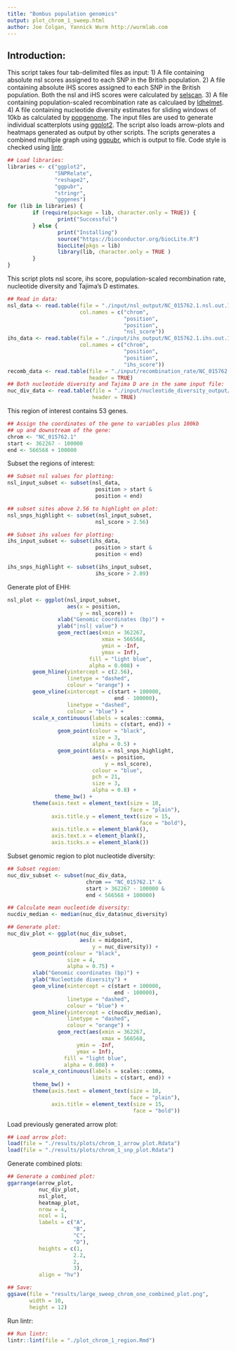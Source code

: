 ```yaml
---
title: "Bombus population genomics"
output: plot_chrom_1_sweep.html
author: Joe Colgan, Yannick Wurm http://wurmlab.com
---
```


## Introduction:
This script takes four tab-delimited files as input:
1) A file containing absolute nsl scores assigned to each SNP in the British population.
2) A file containing absolute iHS scores assigned to each SNP in the British population. Both the nsl and iHS scores were calculated by [selscan](https://github.com/szpiech/selscan).
3) A file containing population-scaled recombination rate as calculaed by [ldhelmet](https://sourceforge.net/projects/ldhelmet/).
4) A file containing nucleotide diversity estimates for sliding windows of 10kb as calculated by [popgenome](https://cran.r-project.org/web/packages/PopGenome/index.html).
The input files are used to generate individual scatterplots using [ggplot2](https://ggplot2.tidyverse.org/).
The script also loads arrow-plots and heatmaps generated as output by other scripts.
The scripts generates a combined multiple graph using [ggpubr](https://rpkgs.datanovia.com/ggpubr/index.html), which is output to file.
Code style is checked using [lintr](https://cran.r-project.org/web/packages/lintr/index.html).

```r
## Load libraries:
libraries <- c("ggplot2",
               "SNPRelate", 
               "reshape2",
               "ggpubr",
               "stringr",
               "gggenes")
for (lib in libraries) {
        if (require(package = lib, character.only = TRUE)) {
                print("Successful")
        } else {
                print("Installing")
                source("https://bioconductor.org/biocLite.R")
                biocLite(pkgs = lib)
                library(lib, character.only = TRUE )
        }
}
```

This script plots nsl score, ihs score, population-scaled recombination rate, nucleotide diversity and Tajima's D estimates.

```r
## Read in data:
nsl_data <- read.table(file = "./input/nsl_output/NC_015762.1.nsl.out.100bins.norm.abs.bed.tmp",
                       col.names = c("chrom",
                                     "position",
                                     "position",
                                     "nsl_score"))
ihs_data <- read.table(file = "./input/ihs_output/NC_015762.1.ihs.out.100bins.norm.abs.bed.tmp",
                       col.names = c("chrom",
                                     "position",
                                     "position",
                                     "ihs_score"))
recomb_data <- read.table(file = "./input/recombination_rate/NC_015762.1.input_for_genetic_map.txt",
                          header = TRUE)
## Both nucleotide diversity and Tajima D are in the same input file:
nuc_div_data <- read.table(file = "./input/nucleotide_diversity_output/bter_all_chrom_10kb.txt",
                           header = TRUE)
```

This region of interest contains 53 genes.

```r
## Assign the coordinates of the gene to variables plus 100kb 
## up and downstream of the gene:
chrom <- "NC_015762.1"
start <- 362267 - 100000
end <- 566568 + 100000
```

Subset the regions of interest:

```r
## Subset nsl values for plotting:
nsl_input_subset <- subset(nsl_data,
                            position > start &
                            position < end)

## subset sites above 2.56 to highlight on plot:
nsl_snps_highlight <- subset(nsl_input_subset,
                            nsl_score > 2.56)

## Subset ihs values for plotting:
ihs_input_subset <- subset(ihs_data,
                            position > start &
                            position < end)

ihs_snps_highlight <- subset(ihs_input_subset,
                            ihs_score > 2.89)
```

Generate plot of EHH:

```r
nsl_plot <- ggplot(nsl_input_subset,
                   aes(x = position,
                       y = nsl_score)) +
                xlab("Genomic coordinates (bp)") +
                ylab("|nsl| value") +
                geom_rect(aes(xmin = 362267,
                              xmax = 566568,
                              ymin = -Inf,
                              ymax = Inf),
                          fill = "light blue",
                          alpha = 0.008) +
        geom_hline(yintercept = c(2.56),
                   linetype = "dashed",
                   colour = "orange") +
        geom_vline(xintercept = c(start + 100000,
                                  end - 100000),
                   linetype = "dashed",
                   colour = "blue") +
        scale_x_continuous(labels = scales::comma,
                           limits = c(start, end)) +
                geom_point(colour = "black",
                           size = 3,
                           alpha = 0.5) +
                geom_point(data = nsl_snps_highlight,
                           aes(x = position,
                               y = nsl_score),
                           colour = "blue",
                           pch = 21,
                           size = 3,
                           alpha = 0.8) +
               theme_bw() +
        theme(axis.text = element_text(size = 10,
                                       face = "plain"),
              axis.title.y = element_text(size = 15,
                                          face = "bold"),
              axis.title.x = element_blank(),
              axis.text.x = element_blank(),
              axis.ticks.x = element_blank())
```

Subset genomic region to plot nucleotide diversity:

```r
## Subset region:
nuc_div_subset <- subset(nuc_div_data,
                         chrom == "NC_015762.1" &
                         start > 362267 - 100000 &
                         end < 566568 + 100000)

## Calculate mean nucleotide diversity:
nucdiv_median <- median(nuc_div_data$nuc_diversity)

## Generate plot:
nuc_div_plot <- ggplot(nuc_div_subset,
                       aes(x = midpoint,
                           y = nuc_diversity)) +
        geom_point(colour = "black",
                   size = 4,
                   alpha = 0.75) +
        xlab("Genomic coordinates (bp)") +
        ylab("Nucleotide diversity") +
        geom_vline(xintercept = c(start + 100000,
                                  end - 100000),
                   linetype = "dashed",
                   colour = "blue") +
        geom_hline(yintercept = c(nucdiv_median),
                   linetype = "dashed",
                   colour = "orange") +
                geom_rect(aes(xmin = 362267,
                              xmax = 566568,
                      ymin = -Inf,
                      ymax = Inf),
                  fill = "light blue",
                  alpha = 0.008) +
        scale_x_continuous(labels = scales::comma,
                           limits = c(start, end)) +
        theme_bw() +
        theme(axis.text = element_text(size = 10,
                                       face = "plain"),
              axis.title = element_text(size = 15,
                                        face = "bold"))
```

Load previously generated arrow plot:

```r
## Load arrow plot:
load(file = "./results/plots/chrom_1_arrow_plot.Rdata")
load(file = "./results/plots/chrom_1_snp_plot.Rdata")
```

Generate combined plots:

```r
## Generate a combined plot:
ggarrange(arrow_plot,
          nuc_div_plot,
          nsl_plot,
          heatmap_plot,
          nrow = 4,
          ncol = 1,
          labels = c("A",
                     "B",
                     "C",
                     "D"),
          heights = c(1,
                     2.2,
                     2,
                     3),
          align = "hv")

## Save:
ggsave(file = "results/large_sweep_chrom_one_combined_plot.png",
       width = 10,
       height = 12)
```

Run lintr:

```r
## Run lintr:
lintr::lint(file = "./plot_chrom_1_region.Rmd")

```
